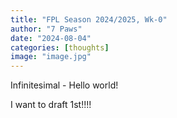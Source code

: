 ```yaml
---
title: "FPL Season 2024/2025, Wk-0"
author: "7 Paws"
date: "2024-08-04"
categories: [thoughts]
image: "image.jpg"
---
```


Infinitesimal
- Hello world!

I want to draft 1st!!!!